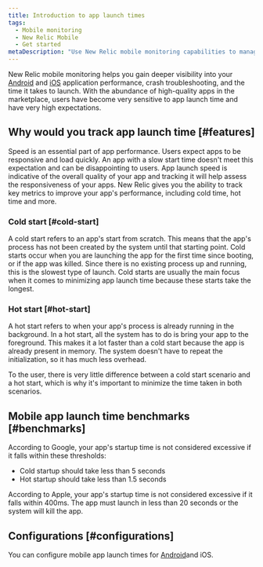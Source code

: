 ```yaml
---
title: Introduction to app launch times
tags:
  - Mobile monitoring
  - New Relic Mobile
  - Get started
metaDescription: "Use New Relic mobile monitoring capabilities to manage the performance of your iOS and Android apps and your customers' overall digital experience."
---
```


New Relic mobile monitoring helps you gain deeper visibility into your [Android](/docs/mobile-monitoring/new-relic-mobile-android/get-started/introduction-new-relic-mobile-android) and [iOS](/docs/mobile-monitoring/new-relic-mobile-ios/get-started/introduction-new-relic-mobile-ios) application performance, crash troubleshooting, and the time it takes to launch. With the abundance of high-quality apps in the marketplace, users have become very sensitive to app launch time and have very high expectations.

## Why would you track app launch time [#features]

Speed is an essential part of app performance. Users expect apps to be responsive and load quickly. An app with a slow start time doesn't meet this expectation and can be disappointing to users. App launch speed is indicative of the overall quality of your app and tracking it will help assess the responsiveness of your apps. New Relic gives you the ability to track key metrics to improve your app's performance, including cold time, hot time and more.

### Cold start [#cold-start]

A cold start refers to an app's start from scratch. This means that the app's process has not been created by the system until that starting point. Cold starts occur when you are launching the app for the first time since booting, or if the app was killed. Since there is no existing process up and running, this is the slowest type of launch. Cold starts are usually the main focus when it comes to minimizing app launch time because these starts take the longest.

### Hot start [#hot-start]

A hot start refers to when your app's process is already running in the background. In a hot start, all the system has to do is bring your app to the foreground. This makes it a lot faster than a cold start because the app is already present in memory. The system doesn't have to repeat the initialization, so it has much less overhead.

To the user, there is very little difference between a cold start scenario and a hot start, which is why it's important to minimize the time taken in both scenarios.

## Mobile app launch time benchmarks [#benchmarks]

According to Google, your app's startup time is not considered excessive if it falls within these thresholds:

* Cold startup should take less than 5 seconds
* Hot startup should take less than 1.5 seconds

According to Apple, your app's startup time is not considered excessive if it falls within 400ms. The app must launch in less than 20 seconds or the system will kill the app.

## Configurations [#configurations]

You can configure mobile app launch times for [Android](docs/mobile-monitoring/new-relic-mobile-android/install-configure/configure-app-launch-time-android-apps)and iOS.
